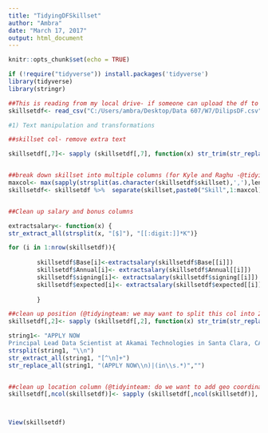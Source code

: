 ---
title: "TidyingDFSkillset"
author: "Ambra"
date: "March 17, 2017"
output: html_document
---

```{r setup, include=FALSE}
knitr::opts_chunk$set(echo = TRUE)
```

```{r df tidying}

if (!require("tidyverse")) install.packages('tidyverse')
library(tidyverse)
library(stringr)

##This is reading from my local drive- if someone can upload the df to the Team 3 github folder(currently I have no rights), one could pull it from there
skillsetdf<- read_csv("C:/Users/ambra/Desktop/Data 607/W7/DilipsDF.csv", col_names = TRUE)

#1) Text manipulation and transformations

##skillset col- remove extra text

skillsetdf[,7]<- sapply (skillsetdf[,7], function(x) str_trim(str_replace_all(x, "(^.*:)|(and more)|[[.]]$", "")))


##break down skillset into multiple columns (for Kyle and Raghu -@tidyingteam: just a few suggestions, do we want to replace K with zeros?)
maxcol<- max(sapply(strsplit(as.character(skillsetdf$skillset),','),length))
skillsetdf<- skillsetdf %>%  separate(skillset,paste0("Skill",1:maxcol), sep=",")


##Clean up salary and bonus columns 

extractsalary<- function(x) {
str_extract_all(strsplit(x, "[$]"), "[[:digit:]]*K")}

for (i in 1:nrow(skillsetdf)){
  
        skillsetdf$Base[i]<-extractsalary(skillsetdf$Base[[i]])
        skillsetdf$Annual[i]<- extractsalary(skillsetdf$Annual[[i]])
        skillsetdf$signing[i]<- extractsalary(skillsetdf$signing[[i]])
        skillsetdf$expected[i]<- extractsalary(skillsetdf$expected[[i]])
        
        }

##clean up position (@tidyingteam: we may want to split this col into 2 to keep position and firm separate?)
skillsetdf[,2]<- sapply (skillsetdf[,2], function(x) str_trim(str_replace_all(x, "(APPLY NOW\\r\\n)|(in\\s.*)","")))

string1<- "APPLY NOW
Principal Lead Data Scientist at Akamai Technologies in Santa Clara, CA"
strsplit(string1, "\\n")
str_extract_all(string1, "[^\n]+")
str_replace_all(string1, "(APPLY NOW\\n)|(in\\s.*)","")


##clean up location column (@tidyinteam: do we want to add geo coordinates to facilitate mapping?)
skillsetdf[,ncol(skillsetdf)]<- sapply (skillsetdf[,ncol(skillsetdf)], function(x) str_trim(str_replace_all(x, "Jobs in", "")))



View(skillsetdf)


```


